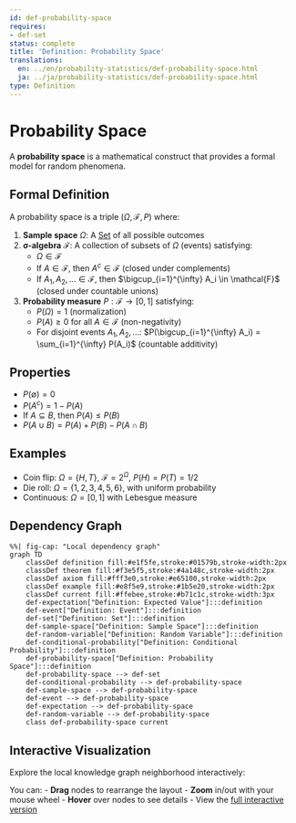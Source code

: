 ```yaml
---
id: def-probability-space
requires:
- def-set
status: complete
title: 'Definition: Probability Space'
translations:
  en: ../en/probability-statistics/def-probability-space.html
  ja: ../ja/probability-statistics/def-probability-space.html
type: Definition
---
```


# Probability Space {#def-probability-space}

A **probability space** is a mathematical construct that provides a formal model for random phenomena.

## Formal Definition

A probability space is a triple $(\Omega, \mathcal{F}, P)$ where:

1. **Sample space** $\Omega$: A [Set](../logic-set-theory/def-set.qmd) of all possible outcomes
2. **σ-algebra** $\mathcal{F}$: A collection of subsets of $\Omega$ (events) satisfying:
   - $\Omega \in \mathcal{F}$
   - If $A \in \mathcal{F}$, then $A^c \in \mathcal{F}$ (closed under complements)
   - If $A_1, A_2, ... \in \mathcal{F}$, then $\bigcup_{i=1}^{\infty} A_i \in \mathcal{F}$ (closed under countable unions)
3. **Probability measure** $P: \mathcal{F} \to [0,1]$ satisfying:
   - $P(\Omega) = 1$ (normalization)
   - $P(A) \geq 0$ for all $A \in \mathcal{F}$ (non-negativity)
   - For disjoint events $A_1, A_2, ...$: $P(\bigcup_{i=1}^{\infty} A_i) = \sum_{i=1}^{\infty} P(A_i)$ (countable additivity)

## Properties

- $P(\emptyset) = 0$
- $P(A^c) = 1 - P(A)$
- If $A \subseteq B$, then $P(A) \leq P(B)$
- $P(A \cup B) = P(A) + P(B) - P(A \cap B)$

## Examples

- Coin flip: $\Omega = \{H, T\}$, $\mathcal{F} = 2^{\Omega}$, $P(H) = P(T) = 1/2$
- Die roll: $\Omega = \{1,2,3,4,5,6\}$, with uniform probability
- Continuous: $\Omega = [0,1]$ with Lebesgue measure

## Dependency Graph

```mermaid
%%| fig-cap: "Local dependency graph"
graph TD
    classDef definition fill:#e1f5fe,stroke:#01579b,stroke-width:2px
    classDef theorem fill:#f3e5f5,stroke:#4a148c,stroke-width:2px
    classDef axiom fill:#fff3e0,stroke:#e65100,stroke-width:2px
    classDef example fill:#e8f5e9,stroke:#1b5e20,stroke-width:2px
    classDef current fill:#ffebee,stroke:#b71c1c,stroke-width:3px
    def-expectation["Definition: Expected Value"]:::definition
    def-event["Definition: Event"]:::definition
    def-set["Definition: Set"]:::definition
    def-sample-space["Definition: Sample Space"]:::definition
    def-random-variable["Definition: Random Variable"]:::definition
    def-conditional-probability["Definition: Conditional Probability"]:::definition
    def-probability-space["Definition: Probability Space"]:::definition
    def-probability-space --> def-set
    def-conditional-probability --> def-probability-space
    def-sample-space --> def-probability-space
    def-event --> def-probability-space
    def-expectation --> def-probability-space
    def-random-variable --> def-probability-space
    class def-probability-space current
```

## Interactive Visualization

Explore the local knowledge graph neighborhood interactively:

::: {.graph-viz data-id="def-probability-space" data-width="700" data-height="500"}
:::

You can:
- **Drag** nodes to rearrange the layout
- **Zoom** in/out with your mouse wheel
- **Hover** over nodes to see details
- View the [full interactive version](../../output/interactive/def-probability-space.html){target="_blank"}
